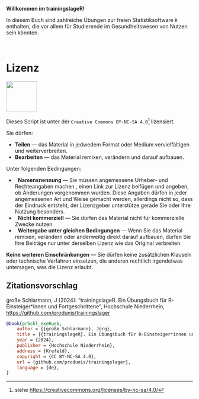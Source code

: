 **Willkommen im trainingslageR!**

In diesem Buch sind zahlreiche Übungen zur freien Statistiksoftware `R` enthalten, die vor allem für Studierende im Gesundheitswesen von Nutzen sein könnten.

\smallskip\  

# Lizenz {.unnumbered}

![](images/ccbyncsa.png){width=2.2cm}

Dieses Script ist unter der `Creative Commons BY-NC-SA 4.0`[^index-1] lizensiert.

[^index-1]: siehe <https://creativecommons.org/licenses/by-nc-sa/4.0/>

Sie dürfen:

-   **Teilen** — das Material in jedwedem Format oder Medium vervielfältigen und weiterverbreiten.
-   **Bearbeiten** — das Material remixen, verändern und darauf aufbauen.

Unter folgenden Bedingungen:

-   \ccAttribution  **Namensnennung** — Sie müssen angemessene Urheber- und Rechteangaben machen , einen Link zur Lizenz beifügen und angeben, ob Änderungen vorgenommen wurden. Diese Angaben dürfen in jeder angemessenen Art und Weise gemacht werden, allerdings nicht so, dass der Eindruck entsteht, der Lizenzgeber unterstütze gerade Sie oder Ihre Nutzung besonders.
-   \ccNonCommercialEU  **Nicht kommerziell** — Sie dürfen das Material nicht für kommerzielle Zwecke nutzen.
-   \ccShareAlike  **Weitergabe unter gleichen Bedingungen** — Wenn Sie das Material remixen, verändern oder anderweitig direkt darauf aufbauen, dürfen Sie Ihre Beiträge nur unter derselben Lizenz wie das Original verbreiten.

**Keine weiteren Einschränkungen** — Sie dürfen keine zusätzlichen Klauseln oder technische Verfahren einsetzen, die anderen rechtlich irgendetwas untersagen, was die Lizenz erlaubt.

\vfill

::: callout-tip
## **Zitationsvorschlag**

große Schlarmann, J (2024): "trainingslageR. Ein Übungsbuch für R-Einsteiger\*innen und Fortgeschrittene", Hochschule Niederrhein, <https://github.com/produnis/trainingslager>

\scriptsize

``` bibtex
@book{grSchl_exeRueb,
    author = {{große Schlarmann}, Jörg},
    title = {{trainingslageR}. Ein Übungsbuch für R-Einsteiger*innen und Fortgeschrittene},
    year = {2024},
    publisher = {Hochschule Niederrhein},
    address = {Krefeld},
    copyright = {CC BY-NC-SA 4.0},
    url = {github.com/produnis/trainingslager},
    language = {de},
}
```
:::

\normalsize
\newpage
\phantomsection
\addcontentsline{toc}{chapter}{Inhaltsverzeichnis}
\tableofcontents
\newpage
\pagenumbering{arabic}
\setcounter{page}{1}
\renewcommand\pagemark{{\usekomafont{pagenumber}\thepage\ von \pageref{LastPage}}}

